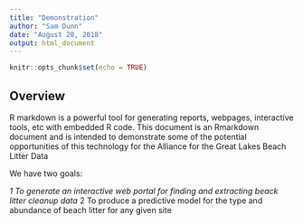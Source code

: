```yaml
---
title: "Demonstration"
author: "Sam Dunn"
date: "August 20, 2018"
output: html_document
---
```


```r
knitr::opts_chunk$set(echo = TRUE)
```

## Overview
R markdown is a powerful tool for generating reports, webpages, interactive tools, etc with embedded R code.  This document is an Rmarkdown document and is intended to demonstrate some of the potential opportunities of this technology for the Alliance for the Great Lakes Beach Litter Data

We have two goals:

*1 To generate an interactive web portal for finding and extracting beack litter cleanup data
*2 To produce a predictive model for the type and abundance of beach litter for any given site